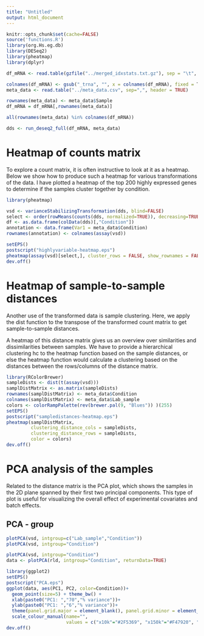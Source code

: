 ```yaml
---
title: "Untitled"
output: html_document
---
```


```r
knitr::opts_chunk$set(cache=FALSE)
source('functions.R')
library(org.Hs.eg.db)
library(DESeq2)
library(pheatmap)
library(dplyr)
```

```r

df_mRNA <- read.table(gzfile("../merged_idxstats.txt.gz"), sep = "\t", header = TRUE, row.names = 1)

colnames(df_mRNA) <- gsub("_trna", "", x = colnames(df_mRNA), fixed = T)
meta_data <- read.table("../meta_data.csv", sep=",", header = TRUE)

rownames(meta_data) <- meta_data$Sample
df_mRNA = df_mRNA[,rownames(meta_data)]

all(rownames(meta_data) %in% colnames(df_mRNA))
```

```r

dds <- run_deseq2_full(df_mRNA, meta_data)

```

# Heatmap of counts matrix

To explore a count matrix, it is often instructive to look at it as a heatmap. Below we show how to produce such a heatmap for various transformations of the data. I have plotted a heatmap of the top 200 highly expressed genes to determine if the samples cluster together by condition.

```r
library(pheatmap)

vsd <- varianceStabilizingTransformation(dds, blind=FALSE)
select <- order(rowMeans(counts(dds, normalized=TRUE)), decreasing=TRUE)[1:200]
df <- as.data.frame(colData(dds)[,"Condition"])
annotation <- data.frame(Var1 = meta_data$Condition)
rownames(annotation) <- colnames(assay(vsd))

setEPS()
postscript("highlyvariable-heatmap.eps")
pheatmap(assay(vsd)[select,], cluster_rows = FALSE, show_rownames = FALSE, cluster_cols = TRUE, annotation =annotation, show_colnames=FALSE)
dev.off()
```

# Heatmap of sample-to-sample distances

Another use of the transformed data is sample clustering. Here, we apply the dist function to the transpose of the transformed count matrix to get sample-to-sample distances.

A heatmap of this distance matrix gives us an overview over similarities and dissimilarities between samples. We have to provide a hierarchical clustering hc to the heatmap function based on the sample distances, or else the heatmap function would calculate a clustering based on the distances between the rows/columns of the distance matrix.

```r
library(RColorBrewer)
sampleDists <- dist(t(assay(vsd)))
samplDistMatrix <- as.matrix(sampleDists)
rownames(samplDistMatrix) <- meta_data$Condition
colnames(samplDistMatrix) <- meta_data$Lab_sample
colors <- colorRampPalette(rev(brewer.pal(9, "Blues")) )(255)
setEPS()
postscript("sampledistances-heatmap.eps")
pheatmap(samplDistMatrix, 
         clustering_distance_cols = sampleDists, 
         clustering_distance_rows = sampleDists,
         color = colors)
dev.off()
```

# PCA analysis of the samples {.tabset .tabset-fade}

Related to the distance matrix is the PCA plot, which shows the samples in the 2D plane spanned by their first two principal components. This type of plot is useful for visualizing the overall effect of experimental covariates and batch effects.

## PCA - group

```r
plotPCA(vsd, intgroup=c("Lab_sample","Condition"))
plotPCA(vsd, intgroup="Condition")
```

```r
plotPCA(vsd, intgroup="Condition")
data <- plotPCA(rld, intgroup="Condition", returnData=TRUE)

library(ggplot2)
setEPS()
postscript("PCA.eps")
ggplot(data, aes(PC1, PC2, color=Condition))+
  geom_point(size=5) + theme_bw() +
  xlab(paste0("PC1: ","70","% variance"))+
  ylab(paste0("PC1: ","6","% variance"))+
  theme(panel.grid.major = element_blank(), panel.grid.minor = element_blank())+
  scale_colour_manual(name="",  
                      values = c("x10k"="#2F5369", "x150k"="#F47920", "plac"="#be1931"))
dev.off()
```